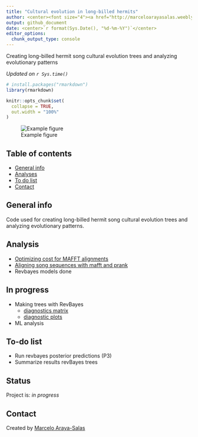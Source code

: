 ```yaml
---
title: "Cultural evolution in long-billed hermits"
author: <center><font size="4"><a href="http://marceloarayasalas.weebly.com/">Marcelo Araya-Salas PhD</a> & <a href="https://scholar.google.com/citations?user=0a8k9T8AAAAJ&hl=es&oi=ao"> Beatriz Willink PhD</a></font></center>
output: github_document
date: <center>`r format(Sys.Date(), "%d-%m-%Y")`</center>
editor_options: 
  chunk_output_type: console
---
```



<!-- Description  -->
Creating long-billed hermit song cultural evolution trees and analyzing evolutionary patterns

*Updated on `r Sys.time()`*

<!-- README.md is generated from README.Rmd. Please edit that file -->

```r

# install.packages("rmarkdown")
library(rmarkdown)

knitr::opts_chunk$set(
  collapse = TRUE,
  out.width = "100%"
)
```


![Example figure](./img/example_fig.png)

## Table of contents
* [General info](#general-info)
* [Analyses](#Analyses)
* [To do list](#to-do-list)
* [Contact](#contact)

## General info

Code used for creating long-billed hermit song cultural evolution trees and analyzing evolutionary patterns.

## Analysis

* [Optimizing cost for MAFFT alignments](https://rpubs.com/marcelo-araya-salas/601010)
* [Aligning song sequences with mafft and prank](https://rpubs.com/marcelo-araya-salas/681895)
* Revbayes models done

## In progress

* Making trees with RevBayes 
    - [diagnostics matrix](https://rpubs.com/marcelo-araya-salas/623004)
    -  [diagnostic plots](lbh_cultural_evolution/tree/master/output/MCMC_diagnostic_plots)
*  ML analysis

## To-do list

* Run revbayes posterior predictions (P3)
* Summarize results revBayes trees

## Status
Project is: _in progress_

## Contact
Created by [Marcelo Araya-Salas](https://marceloarayasalas.weebly.com/)


